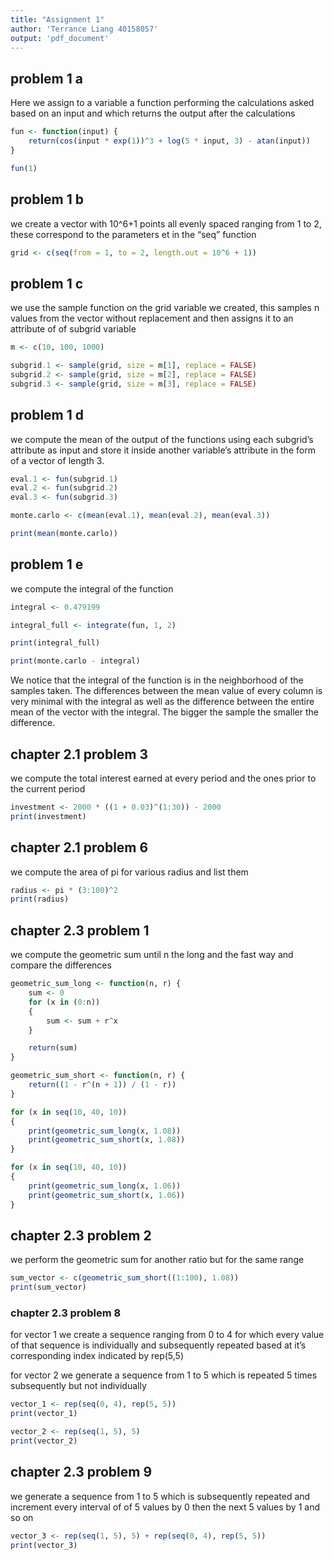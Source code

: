 ---
title: "Assignment 1"
author: 'Terrance Liang 40158057'
output: 'pdf_document'
---

## problem 1 a

Here we assign to a variable a function performing the calculations asked based on an input and which returns the output after the calculations
```{r}
fun <- function(input) {
    return(cos(input * exp(1))^3 + log(5 * input, 3) - atan(input))
}

fun(1)
```

## problem 1 b

we create a vector with 10^6+1 points all evenly spaced ranging from 1 to 2, these correspond to the parameters et in the "seq" function
```{r}
grid <- c(seq(from = 1, to = 2, length.out = 10^6 + 1))
```

## problem 1 c

we use the sample function on the grid variable we created, this samples n values from the vector without replacement and then assigns it
to an attribute of of subgrid variable
```{r}
m <- c(10, 100, 1000)

subgrid.1 <- sample(grid, size = m[1], replace = FALSE)
subgrid.2 <- sample(grid, size = m[2], replace = FALSE)
subgrid.3 <- sample(grid, size = m[3], replace = FALSE)
```

## problem 1 d

we compute the mean of the output of the functions using each subgrid's attribute as input and store it inside another variable's attribute in 
the form of a vector of length 3.
```{r}
eval.1 <- fun(subgrid.1)
eval.2 <- fun(subgrid.2)
eval.3 <- fun(subgrid.3)

monte.carlo <- c(mean(eval.1), mean(eval.2), mean(eval.3))

print(mean(monte.carlo))
```

## problem 1 e

we compute the integral of the function
```{r}
integral <- 0.479199

integral_full <- integrate(fun, 1, 2)

print(integral_full)

print(monte.carlo - integral)
```

We notice that the integral of the function is in the neighborhood of the samples taken. The differences between the mean value of every column is 
very minimal with the integral as well as the difference between the entire mean of the vector with the integral. The bigger the sample the smaller the 
difference.

## chapter 2.1 problem 3

we compute the total interest earned at every period and the ones prior to the current period
```{r}
investment <- 2000 * ((1 + 0.03)^(1:30)) - 2000
print(investment)
```

## chapter 2.1 problem 6

we compute the area of pi for various radius and list them
```{r}
radius <- pi * (3:100)^2
print(radius)
```

## chapter 2.3 problem 1

we compute the geometric sum until n the long and the fast way and compare the differences
```{r}
geometric_sum_long <- function(n, r) {
    sum <- 0
    for (x in (0:n))
    {
        sum <- sum + r^x
    }

    return(sum)
}

geometric_sum_short <- function(n, r) {
    return((1 - r^(n + 1)) / (1 - r))
}

for (x in seq(10, 40, 10))
{
    print(geometric_sum_long(x, 1.08))
    print(geometric_sum_short(x, 1.08))
}

for (x in seq(10, 40, 10))
{
    print(geometric_sum_long(x, 1.06))
    print(geometric_sum_short(x, 1.06))
}
```

## chapter 2.3 problem 2
we perform the geometric sum for another ratio but for the same range
```{r}
sum_vector <- c(geometric_sum_short((1:100), 1.08))
print(sum_vector)
```

### chapter 2.3 problem 8
for vector 1 we create a sequence ranging from 0 to 4 for which every value of
that sequence is individually and subsequently repeated based at it's corresponding index indicated by rep(5,5)

for vector 2 we generate a sequence from 1 to 5 which is repeated 5 times subsequently but not individually
```{r}
vector_1 <- rep(seq(0, 4), rep(5, 5))
print(vector_1)

vector_2 <- rep(seq(1, 5), 5)
print(vector_2)
```

## chapter 2.3 problem 9

we generate a sequence from 1 to 5 which is subsequently repeated and increment every interval of of 5 values by 0 then the next 5 values by 1 and so on
```{r}
vector_3 <- rep(seq(1, 5), 5) + rep(seq(0, 4), rep(5, 5))
print(vector_3)
```